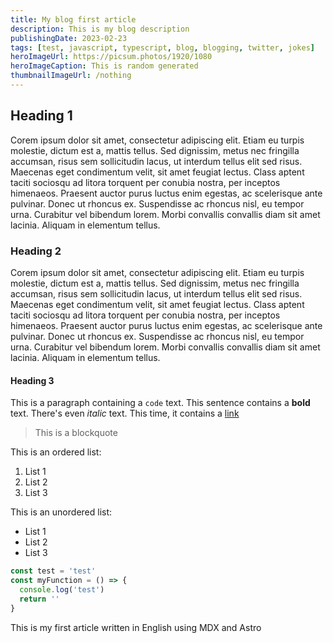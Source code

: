 ```yaml
---
title: My blog first article
description: This is my blog description
publishingDate: 2023-02-23
tags: [test, javascript, typescript, blog, blogging, twitter, jokes]
heroImageUrl: https://picsum.photos/1920/1080
heroImageCaption: This is random generated
thumbnailImageUrl: /nothing
---
```



## Heading 1

Corem ipsum dolor sit amet, consectetur adipiscing elit. Etiam eu turpis molestie, dictum est a, mattis tellus. Sed dignissim, metus nec fringilla accumsan, risus sem sollicitudin lacus, ut interdum tellus elit sed risus. Maecenas eget condimentum velit, sit amet feugiat lectus. Class aptent taciti sociosqu ad litora torquent per conubia nostra, per inceptos himenaeos. Praesent auctor purus luctus enim egestas, ac scelerisque ante pulvinar. Donec ut rhoncus ex. Suspendisse ac rhoncus nisl, eu tempor urna. Curabitur vel bibendum lorem. Morbi convallis convallis diam sit amet lacinia. Aliquam in elementum tellus.

### Heading 2

Corem ipsum dolor sit amet, consectetur adipiscing elit. Etiam eu turpis molestie, dictum est a, mattis tellus. Sed dignissim, metus nec fringilla accumsan, risus sem sollicitudin lacus, ut interdum tellus elit sed risus. Maecenas eget condimentum velit, sit amet feugiat lectus. Class aptent taciti sociosqu ad litora torquent per conubia nostra, per inceptos himenaeos. Praesent auctor purus luctus enim egestas, ac scelerisque ante pulvinar. Donec ut rhoncus ex. Suspendisse ac rhoncus nisl, eu tempor urna. Curabitur vel bibendum lorem. Morbi convallis convallis diam sit amet lacinia. Aliquam in elementum tellus.

#### Heading 3

This is a paragraph containing a `code` text. This sentence contains a **bold** text. There's even _italic_ text. This time, it contains a [link](/)

> This is a blockquote

This is an ordered list:

1. List 1
2. List 2
3. List 3

This is an unordered list:

- List 1
- List 2
- List 3

```javascript
const test = 'test'
const myFunction = () => {
  console.log('test')
  return ''
}
```

This is my first article written in English using MDX and Astro
